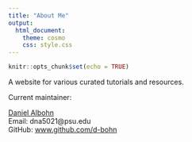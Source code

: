 ```yaml
---
title: "About Me"
output: 
  html_document:
    theme: cosmo
    css: style.css
---
```


```r
knitr::opts_chunk$set(echo = TRUE)
```

A website for various curated tutorials and resources.

Current maintainer: 

[Daniel Albohn](http://www.sites.psu.edu/albohn)  
Email: dna5021@psu.edu  
GitHub: [www.github.com/d-bohn](http://www.github.com/d-bohn)